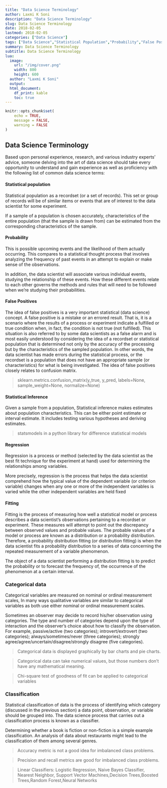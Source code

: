 ```yaml
---
title: "Data Science Terminology"
author: Laxmi K Soni 
description: "Data Science Terminology"
slug: Data Science Terminology
date: 2018-02-05
lastmod: 2018-02-05
categories: ["Data Science"]
tags: ["Data Science","Statistical Population","Probability","False Positives","Statistical Inference"]
summary: Data Science Terminology
subtitle: Data Science Terminology
lua:
  image:
    url: "/img/cover.png"
    width: 800
    height: 600
  author: "Laxmi K Soni"
  output:
  html_document:
    df_print: kable
    toc: true
---
```


<!--more-->


```r
knitr::opts_chunk$set(
	echo = TRUE,
	message = FALSE,
	warning = FALSE
)
```

## Data Science Terminology

Based upon personal experience, research, and various industry experts' advice, someone delving
into the art of data science should take every opportunity to understand and gain experience as well as proficiency with the following list of common data science terms:

  
#### Statistical population

Statistical population as a recordset (or a set of records). This set or group of records will be of similar items or events that are of interest to the data scientist for some experiment. 

If a sample of a population is chosen accurately, characteristics of the entire population (that the sample is drawn from) can be estimated from the corresponding characteristics of the sample.


#### Probability

This is possible upcoming events and the likelihood of them actually occurring. 
This compares to a statistical thought process that involves analyzing the
frequency of past events in an attempt to explain or make sense of the observations. 

In addition, the data scientist will associate various individual events, studying the relationship of these events. How these different events relate to each other governs the methods and rules that will need to be followed when we're studying their probabilities.


#### False Positives

The idea of false positives is a very important statistical (data science) concept. A false positive is a mistake or an errored result. That is, it is a scenario where the results of a process or experiment indicate a fulfilled or true condition when, in fact, the condition is not true (not fulfilled). This situation is also referred to by some data scientists as a false alarm and is most easily understood by considering the idea of a recordset or statistical population that is determined not only by the accuracy of the processing but by the characteristics of the sampled population. In other words, the data scientist has made errors during the statistical process, or the recordset is a population that does not have an appropriate sample (or characteristics) for what is being investigated. The idea of false positives closely relates to confusion matrix.

> sklearn.metrics.confusion_matrix(y_true, y_pred, labels=None, sample_weight=None, normalize=None)

#### Statistical Inference

Given a sample from a population, Statistical inference makes estimates about population characteristics. This can be either point estimate or interval estimate.
It includes testing various hypotheses and deriving estimates.

> statsmodels in a python library for difference statistical models

#### Regression

Regression is a process or method (selected by the data scientist as the best fit technique for the experiment at hand) used for determining the relationships among variables. 

More precisely, regression is the process that helps the data scientist comprehend how the typical value of the dependent variable (or criterion variable) changes when any one or more of the independent variables is varied while the other independent variables are held fixed


#### Fitting

Fitting is the process of measuring how well a statistical model or process describes a data scientist's observations pertaining to a recordset or experiment. These measures will attempt to point out the discrepancy between observed values and probable values. The probable values of a model or process are known as a distribution or a probability distribution. Therefore, a probability distribution fitting (or distribution fitting) is when the data scientist fits a
probability distribution to a series of data concerning the repeated measurement of a variable phenomenon.

The object of a data scientist performing a distribution fitting is to predict the probability or to forecast the frequency of, the occurrence of the phenomenon at a certain interval.


### Categorical data

Categorical variables are measured on nominal or ordinal measurement scales, In many ways qualitative variables are similar to categorical variables as both use either nominal or ordinal measurement scales.

Sometimes an observer may decide to record his/her observation using categories. 
The type and number of categories depend upon the type of interaction and the observer’s choice about how to classify the observation. For example, passive/active (two categories); introvert/extrovert (two categories); always/sometimes/never (three categories); strongly agree/agree/uncertain/disagree/strongly disagree (five categories). 

> Categorical data is displayed graphically by bar charts and pie charts.

> Categorical data can take numerical values, but those numbers don’t have any mathematical meaning.

> Chi-square test of goodness of fit can be applied to categorical variables


### Classification

Statistical classification of data is the process of identifying which category (discussed in the previous section) a data point, observation, or variable should be grouped into. The data science process that carries out a classification process is known as a classifier.

Determining whether a book is fiction or non-fiction is a simple example
classification. An analysis of data about restaurants might lead to the classification of them among several genres.

> Accuracy metric is not a good idea for imbalanced class problems.

> Precision and recall metrics are good for imbalanced class problems.

> Linear Classifiers: Logistic Regression, Naive Bayes Classifier, Nearest Neighbor, Support Vector Machines,Decision Trees,Boosted Trees,Random Forest,Neural Networks



